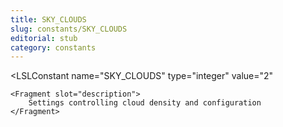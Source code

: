 ```yaml
---
title: SKY_CLOUDS
slug: constants/SKY_CLOUDS
editorial: stub
category: constants
---
```


<LSLConstant
	name="SKY_CLOUDS"
	type="integer"
	value="2"
>
	<Fragment slot="description">
		Settings controlling cloud density and configuration
	</Fragment>
</LSLConstant>
